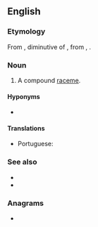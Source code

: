 ==English==
{{wikipedia}}

===Etymology===
From {{etyl|la|en}} {{m|la|pānicula}}, diminutive of {{m|la|pānus||ear of millet, literally 'thread wound on a bobbin'}}, from {{etyl|grc|en}} {{m|grc|πῆνος||web}}, {{m|grc|πηνίον||bobbin}}.

===Noun===
{{en-noun}}

# {{lb|en|botany}} A compound [[raceme]].

====Hyponyms====
* {{l|en|tassel}}

====Translations====
{{trans-top|a compound raceme}}
* Portuguese: {{t|pt|panícula|f}}
{{trans-mid}}
{{trans-bottom}}

===See also===
* {{l|en|corymb}}
* {{l|en|thyrse}}

===Anagrams===
* {{anagrams|en|capelin|pelican|pinacle}}